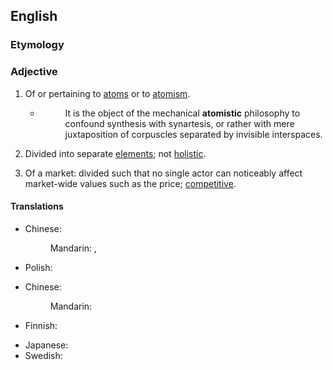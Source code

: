 ==English==

===Etymology===
{{suffix|en|atom|istic}}

===Adjective===
{{en-adj}}

# Of or pertaining to [[atom]]s or to [[atomism]].
#* {{RQ:Coleridge The Friend}}
#*: It is the object of the mechanical '''atomistic''' philosophy to confound synthesis with synartesis, or rather with mere juxtaposition of corpuscles separated by invisible interspaces.
# Divided into separate [[element]]s; not [[holistic]].
#: {{ant|en|holistic}}
# {{lb|en|economics}} Of a market: divided such that no single actor can noticeably affect market-wide values such as the price; [[competitive]].

====Translations====
{{trans-top|of or pertaining to atoms or to atomism}}
{{trans-mid}}
* Chinese:
*: Mandarin: {{t|cmn|原子論的}}, {{t|cmn|原子论的}}
* Polish: {{t|pl|atomistyczny}}
{{trans-bottom}}

{{trans-top|not holistic}}
* Chinese:
*: Mandarin: {{t|cmn|原子的}}
* Finnish: {{t|fi|atomistinen}}
{{trans-mid}}
* Japanese: {{t|ja|原子の}}
* Swedish: {{t|sv|atomistisk}}
{{trans-bottom}}
